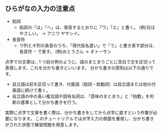 
## ひらがなの入力の注意点

- 助詞
  - 助詞の「は」「へ」は、発音するとおりに「ワ」「エ」と書く。 (例)兄はやさしい。 → アニワ ヤサシイ。
- 長音符
  - ウ列とオ列の長音のうち、「現代仮名遣い」で「う」と書き表す部分は、長音符 ⠒ で表す。 (例)おとうさん → オトーサン

点字での文章は、1 つ目の例のように、語のまとまりごとに空白で文を区切って表現します。これを分かち書きといいます。
分かち書きの原則は以下の通りです。

- 自立語は前を区切って書き、付属語（助詞・助動詞）は自立語または他の付属語に続けて書く。
- 自立語の中の長い複合語や固有名詞は、「意味のまとまり」と「拍数」を判断の基準として分かち書きを行う。

実際に点字で文章を書く際は、分かち書きをしてから点字に直すという作業が必要になります。
このチュートリアルでは点字入力の側面を重視し、分かち書きがされた状態で練習問題を用意します。
